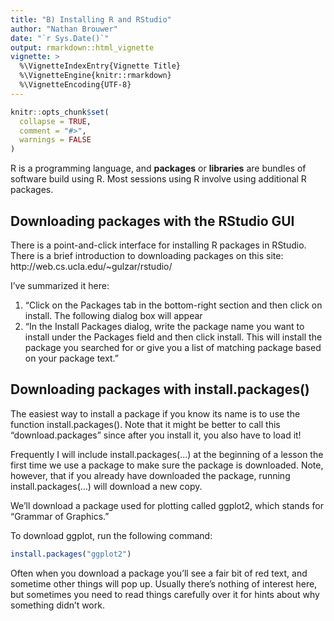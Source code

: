 ```yaml
---
title: "B) Installing R and RStudio"
author: "Nathan Brouwer"
date: "`r Sys.Date()`"
output: rmarkdown::html_vignette
vignette: >
  %\VignetteIndexEntry{Vignette Title}
  %\VignetteEngine{knitr::rmarkdown}
  %\VignetteEncoding{UTF-8}
---
```


```r
knitr::opts_chunk$set(
  collapse = TRUE,
  comment = "#>",
  warnings = FALSE
)
```


R is a programming language, and **packages** or **libraries** are bundles of software build using R.  Most sessions using R involve using additional R packages.


## Downloading packages with the RStudio GUI

There is a point-and-click interface for installing R packages in RStudio.  There is a brief introduction to downloading packages on this site: http://web.cs.ucla.edu/~gulzar/rstudio/ 

I've summarized it here:

1. "Click on the Packages tab in the bottom-right section and then click on install. The following dialog box will appear
1. "In the Install Packages dialog, write the package name you want to install under the Packages field and then click install. This will install the package you searched for or give you a list of matching package based on your package text."

## Downloading packages with install.packages()

The easiest way to install a package if you know its name is to use the function install.packages(). Note that it might be better to call this “download.packages” since after you install it, you also have to load it!

Frequently I will include install.packages(…) at the beginning of a lesson the first time we use a package to make sure the package is downloaded. Note, however, that if you already have downloaded the package, running install.packages(…) will download a new copy.

We’ll download a package used for plotting called ggplot2, which stands for “Grammar of Graphics.”


To download ggplot, run the following command: 

```r
install.packages("ggplot2")
```

Often when you download a package you’ll see a fair bit of red text, and sometime other things will pop up. Usually there’s nothing of interest here, but sometimes you need to read things carefully over it for hints about why something didn’t work.


